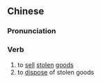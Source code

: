 {{also|销赃}}
==Chinese==
{{zh-forms|s=销赃}}

===Pronunciation===
{{zh-pron
|m=xiāozāng
|c=siu1 zong1
|cat=v
}}

===Verb===
{{zh-verb}}

# to [[sell]] [[stolen]] [[goods]]
# to [[dispose]] of stolen goods